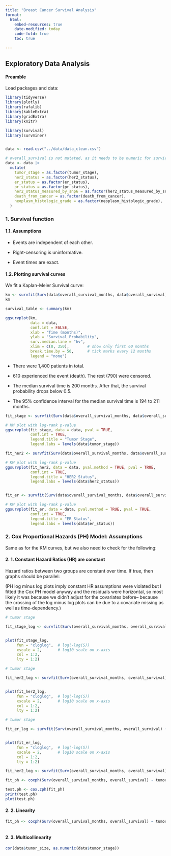 ```yaml
---
title: "Breast Cancer Survival Analysis"
format: 
  html:
    embed-resources: true
    date-modified: today
    code-fold: true
    toc: true

---
```


## Exploratory Data Analysis

#### Preamble

Load packages and data:

```r
library(tidyverse)
library(plotly)
library(rafalib)
library(kableExtra)
library(gridExtra)
library(knitr)

library(survival)
library(survminer)


data <- read.csv("../data/data_clean.csv")

# overall_survival is not mutated, as it needs to be numeric for survival analysis
data <- data |>
  mutate(
    tumor_stage = as.factor(tumor_stage),
    her2_status = as.factor(her2_status),
    er_status = as.factor(er_status),
    pr_status = as.factor(pr_status),
    her2_status_measured_by_snp6 = as.factor(her2_status_measured_by_snp6),
    death_from_cancer = as.factor(death_from_cancer),
    neoplasm_histologic_grade = as.factor(neoplasm_histologic_grade),
  )

```



### 1. Survival function

#### 1.1. Assumptions

* Events are independent of each other. 

* Right-censoring is uninformative.

* Event times are exact.

#### 1.2. Plotting survival curves

We fit a Kaplan-Meier Survival curve:

```r

km <- survfit(Surv(data$overall_survival_months, data$overall_survival) ~ 1)
km

survival_table <- summary(km)

ggsurvplot(km,
           data = data,              
           conf.int = FALSE,
           xlab = "Time (months)",
           ylab = "Survival Probability",
           surv.median.line = "hv",
           xlim = c(0, 350),        # show only first 60 months
           break.time.by = 50,      # tick marks every 12 months
           legend = "none")

```
* There were 1,400 patients in total.

* 610 experienced the event (death). The rest (790) were censored.

* The median survival time is 200 months. After that, the survival probability drops below 0.5.

* The 95% confidence interval for the median survival time is 194 to 211 months.

```r
fit_stage <- survfit(Surv(data$overall_survival_months, data$overall_survival) ~ tumor_stage, data = data)

# KM plot with log-rank p-value
ggsurvplot(fit_stage, data = data, pval = TRUE, 
           conf.int = TRUE,
           legend.title = "Tumor Stage",
           legend.labs = levels(data$tumor_stage))

```

```r
fit_her2 <- survfit(Surv(data$overall_survival_months, data$overall_survival) ~ her2_status, data = data)

# KM plot with log-rank p-value
ggsurvplot(fit_her2, data = data, pval.method = TRUE, pval = TRUE, 
           conf.int = TRUE,
           legend.title = "HER2 Status",
           legend.labs = levels(data$her2_status))


fit_er <- survfit(Surv(data$overall_survival_months, data$overall_survival) ~ er_status, data = data)

# KM plot with log-rank p-value
ggsurvplot(fit_er, data = data, pval.method = TRUE, pval = TRUE, 
           conf.int = TRUE,
           legend.title = "ER Status",
           legend.labs = levels(data$er_status))

```

### 2. Cox Proportional Hazards (PH) Model: Assumptions

Same as for the KM curves, but we also need to check for the following:

#### 2. 1. Constant Hazard Ratios (HR) are constant

Hazard ratios between two groups are constant over time. If true, then graphs should be parallel:

(PH log minus log plots imply constant HR assumptions were violated but I fitted the Cox PH model anyway and the residuals were horizontal, so most likely it was because we didn't adjust for the covariates before-- because the crossing of the log minus log plots can be due to a covariate missing as well as time-dependency.)


```r

# tumor stage

fit_stage_log <- survfit(Surv(overall_survival_months, overall_survival) ~ tumor_stage, data = data)


plot(fit_stage_log,
     fun = "cloglog",  # log(-log(S))
     xscale = 2,       # log10 scale on x-axis
     col = 1:2,
     lty = 1:2)

```

```r
# tumor stage

fit_her2_log <- survfit(Surv(overall_survival_months, overall_survival) ~ her2_status, data = data)


plot(fit_her2_log,
     fun = "cloglog",  # log(-log(S))
     xscale = 2,       # log10 scale on x-axis
     col = 1:2,
     lty = 1:2)

```

```r
# tumor stage

fit_er_log <- survfit(Surv(overall_survival_months, overall_survival) ~ er_status, data = data)


plot(fit_er_log,
     fun = "cloglog",  # log(-log(S))
     xscale = 2,       # log10 scale on x-axis
     col = 1:2,
     lty = 1:2)

```


```r

fit_her2_log <- survfit(Surv(overall_survival_months, overall_survival) ~ her2_status, data = data)

fit_ph <- coxph(Surv(overall_survival_months, overall_survival) ~ tumor_stage + age_at_diagnosis + her2_status + er_status + lymph_nodes_examined_positive + tumor_size, data = data)

test.ph <- cox.zph(fit_ph)
print(test.ph)
plot(test.ph)

```

#### 2. 2. Linearity
```r


fit_ph <- coxph(Surv(overall_survival_months, overall_survival) ~ tumor_stage + age_at_diagnosis + her2_status + er_status + lymph_nodes_examined_positive + tumor_size, data = data)



```


#### 2. 3. Multicollinearity


```r
cor(data$tumor_size, as.numeric(data$tumor_stage))

```

